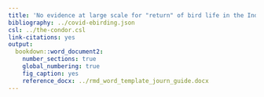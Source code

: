 ```yaml
---
title: 'No evidence at large scale for "return" of bird life in the Indian anthropause'
bibliography: ../covid-ebirding.json
csl: ../the-condor.csl
link-citations: yes
output: 
  bookdown::word_document2:
    number_sections: true
    global_numbering: true
    fig_caption: yes
    reference_docx: ../rmd_word_template_journ_guide.docx
---
```


<!-- <style> -->

<!-- body { -->

<!-- text-align: justify} -->

<!-- </style> -->

<!-- Knit the manuscript using: bookdown::render_book("10_manuscripts/02_bird_reporting/") -->
